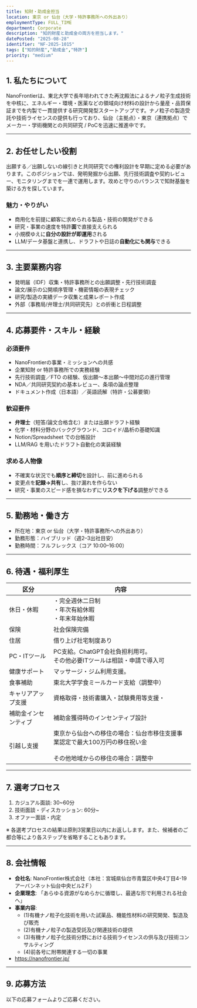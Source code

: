 ```yaml
---
title: 知財・助成金担当
location: 東京 or 仙台（大学・特許事務所への外出あり）
employmentType: FULL_TIME
department: Corporate
description: "知的財産と助成金の両方を担当します。"
datePosted: "2025-08-28"
identifier: "NF-2025-1015"
tags: ["知的財産","助成金","特許"]
priority: "medium"
---
```


## 1. 私たちについて

NanoFrontierは、東北大学で長年培われてきた再沈殿法によるナノ粒子生成技術を中核に、エネルギー・環境・医薬などの領域向け材料の設計から量産・品質保証までを内製で一貫提供する研究開発型スタートアップです。ナノ粒子の製造受託や技術ライセンスの提供も行っており、仙台（主拠点）・東京（連携拠点）でメーカー・学術機関との共同研究 / PoCを迅速に推進中です。

---

## 2. お任せしたい役割

出願する／出願しないの線引きと共同研究での権利設計を早期に定める必要があります。このポジションでは、発明発掘から出願、先行技術調査や契約レビュー、モニタリングまでを一連で運用します。攻めと守りのバランスで知財基盤を築ける方を探しています。

### 魅力・やりがい

- 商用化を前提に顧客に求められる製品・技術の開発ができる
- 研究・事業の速度を特許**面**で直接支えられる
- 小規模ゆえに**自分の設計が即運用**される
- LLM/データ基盤と連携し、ドラフトや日誌の**自動化にも関与**できる

---

## 3. 主要業務内容

- 発明届（IDF）収集・特許事務所との出願調整・先行技術調査
- 論文/展示の公開順序管理・機密情報の表現チェック
- 研究/製造の実績データ収集と成果レポート作成
- 外部（事務局/弁理士/共同研究先）との折衝と日程調整

---

## 4. 応募要件・スキル・経験

### 必須要件

- NanoFrontierの事業・ミッションへの共感
- 企業知財 or 特許事務所での実務経験
- 先行技術調査／FTO の経験、仮出願～本出願～中間対応の進行管理
- NDA／共同研究契約の基本レビュー、条項の論点整理
- ドキュメント作成（日本語）／英語読解（特許・公募要領）

### 歓迎要件

- **弁理士**（短答/論文合格含む）または出願ドラフト経験
- 化学・材料分野のバックグラウンド、コロイド/晶析の基礎知識
- Notion/Spreadsheet での台帳設計
- LLM/RAG を用いたドラフト自動化の実装経験

### 求める人物像

- 不確実な状況でも**順序と締切**を設計し、前に進められる
- 変更点を**記録→共有**し、抜け漏れを作らない
- 研究・事業のスピード感を損なわずに**リスクを下げる**調整ができる

---

## 5. 勤務地・働き方

- 所在地：東京 or 仙台（大学・特許事務所への外出あり）
- 勤務形態：ハイブリッド（週2–3出社目安）
- 勤務時間：フルフレックス（コア 10:00–16:00）

---

## 6. 待遇・福利厚生

| 区分 | 内容 |
| --- | --- |
| 休日・休暇 | ・完全週休二日制<br/>・年次有給休暇<br/>・年末年始休暇 |
| 保険 | 社会保険完備 |
| 住居 | 借り上げ社宅制度あり |
| PC・ITツール | PC支給。ChatGPT会社負担利用可。<br/>その他必要ITツールは相談・申請で導入可 |
| 健康サポート | マッサージ・ジム利用支援。 |
| 食事補助 | 東北大学学食ミールカード支給（調整中） |
| キャリアアップ支援 | 資格取得・技術書購入・試験費用等支援・ |
| 補助金インセンティブ | 補助金獲得時のインセンティブ設計 |
| 引越し支援 | 東京から仙台への移住の場合：仙台市移住支援事業認定で最大100万円の移住祝い金<br/><br/>その他地域からの移住の場合：調整中 |

---

## 7. 選考プロセス

1. カジュアル面談: 30~60分
2. 技術面談・ディスカッション: 60分~
3. オファー面談・内定

※ 各選考プロセスの結果は原則3営業日以内にお返しします。また、候補者のご都合等により各ステップを省略することもあります。

---

## 8. 会社情報

- **会社名**: NanoFrontier株式会社（本社：宮城県仙台市青葉区中央4丁目4-19アーバンネット仙台中央ビル2Ｆ）
- **企業理念**: 「あらゆる資源がなめらかに循環し、最適な形で利用される社会へ」
- **事業内容**: 
  - (1)有機ナノ粒子化技術を用いた試薬品、機能性材料の研究開発、製造及び販売
  - (2)有機ナノ粒子の製造受託及び関連技術の提供
  - (3)有機ナノ粒子化技術分野における技術ライセンスの供与及び技術コンサルティング
  - (4)前各号に附帯関連する一切の事業
- https://nanofrontier.jp/

---

## 9. 応募方法

以下の応募フォームよりご応募ください。


